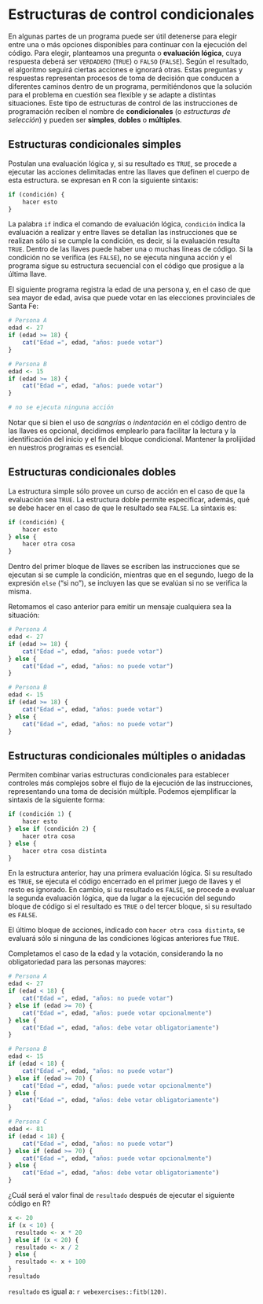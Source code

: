 ```{=latex}
\thispagestyle{primerapagina}
```

# Estructuras de control condicionales

::: {.presentacion-capitulo data-latex=""}
En algunas partes de un programa puede ser útil detenerse para elegir entre una o más opciones disponibles para continuar con la ejecución del código. Para elegir, planteamos una pregunta o **evaluación lógica**, cuya respuesta deberá ser `VERDADERO` (`TRUE`) o `FALSO` (`FALSE`). Según el resultado, el algoritmo seguirá ciertas acciones e ignorará otras. Estas preguntas y respuestas representan procesos de toma de decisión que conducen a diferentes caminos dentro de un programa, permitiéndonos que la solución para el problema en cuestión sea flexible y se adapte a distintas situaciones. Este tipo de estructuras de control de las instrucciones de programación reciben el nombre de **condicionales** (o *estructuras de selección*) y pueden ser **simples**, **dobles** o **múltiples**.
:::

## Estructuras condicionales simples

Postulan una evaluación lógica y, si su resultado es `TRUE`, se procede a ejecutar las acciones delimitadas entre las llaves que definen el cuerpo de esta estructura. se expresan en R con la siguiente sintaxis:

```r
if (condición) {
	hacer esto
}
```

La palabra `if` indica el comando de evaluación lógica, `condición` indica la evaluación a realizar y entre llaves se detallan las instrucciones que se realizan sólo si se cumple la condición, es decir, si la evaluación resulta  `TRUE`. Dentro de las llaves puede haber una o muchas líneas de código. Si la condición no se verifica (es `FALSE`), no se ejecuta ninguna acción y el programa sigue su estructura secuencial con el código que prosigue a la última llave.

::: {.ejemplo data-latex=""}
El siguiente programa registra la edad de una persona y, en el caso de que sea mayor de edad, avisa que puede votar en las elecciones provinciales de Santa Fe:

```r
# Persona A
edad <- 27
if (edad >= 18) {
	cat("Edad =", edad, "años: puede votar")
}

# Persona B
edad <- 15
if (edad >= 18) {
	cat("Edad =", edad, "años: puede votar")
}

# no se ejecuta ninguna acción
```
:::

Notar que si bien el uso de *sangrías* o *indentación* en el código dentro de las llaves es opcional, decidimos emplearlo para facilitar la lectura y la identificación del inicio y el fin del bloque condicional. Mantener la prolijidad en nuestros programas es esencial.

## Estructuras condicionales dobles

La estructura simple sólo provee un curso de acción en el caso de que la evaluación sea `TRUE`. La estructura doble permite especificar, además, qué se debe hacer en el caso de que le resultado sea `FALSE`. La sintaxis es:

```r
if (condición) {
	hacer esto
} else {
	hacer otra cosa
}
```

Dentro del primer bloque de llaves se escriben las instrucciones que se ejecutan si se cumple la condición, mientras que en el segundo, luego de la expresión `else` ("si no"), se incluyen las que se evalúan si no se verifica la misma.

::: {.ejemplo data-latex=""}
Retomamos el caso anterior para emitir un mensaje cualquiera sea la situación:

```r
# Persona A
edad <- 27
if (edad >= 18) {
	cat("Edad =", edad, "años: puede votar")
} else {
	cat("Edad =", edad, "años: no puede votar")
}

# Persona B
edad <- 15
if (edad >= 18) {
	cat("Edad =", edad, "años: puede votar")
} else {
	cat("Edad =", edad, "años: no puede votar")
}
```
:::

## Estructuras condicionales múltiples o anidadas

Permiten combinar varias estructuras condicionales para establecer controles más complejos sobre el flujo de la ejecución de las instrucciones, representando una toma de decisión múltiple. Podemos ejemplificar la sintaxis de la siguiente forma:

```r
if (condición 1) {
	hacer esto
} else if (condición 2) {
	hacer otra cosa
} else {
	hacer otra cosa distinta
}
```

En la estructura anterior, hay una primera evaluación lógica. Si su resultado es `TRUE`, se ejecuta el código encerrado en el primer juego de llaves y el resto es ignorado. En cambio, si su resultado es `FALSE`, se procede a evaluar la segunda evaluación lógica, que da lugar a la ejecución del segundo bloque de código si el resultado es `TRUE` o del tercer bloque, si su resultado es `FALSE`.

El último bloque de acciones, indicado con `hacer otra cosa distinta`, se evaluará sólo si ninguna de las condiciones lógicas anteriores fue `TRUE`.

::: {.ejemplo data-latex=""}
Completamos el caso de la edad y la votación, considerando la no obligatoriedad para las personas mayores:

```r
# Persona A
edad <- 27
if (edad < 18) {
	cat("Edad =", edad, "años: no puede votar")
} else if (edad >= 70) {
	cat("Edad =", edad, "años: puede votar opcionalmente")
} else {
	cat("Edad =", edad, "años: debe votar obligatoriamente")
}

# Persona B
edad <- 15
if (edad < 18) {
	cat("Edad =", edad, "años: no puede votar")
} else if (edad >= 70) {
	cat("Edad =", edad, "años: puede votar opcionalmente")
} else {
	cat("Edad =", edad, "años: debe votar obligatoriamente")
}

# Persona C
edad <- 81
if (edad < 18) {
	cat("Edad =", edad, "años: no puede votar")
} else if (edad >= 70) {
	cat("Edad =", edad, "años: puede votar opcionalmente")
} else {
	cat("Edad =", edad, "años: debe votar obligatoriamente")
}
```

:::

::: {.ejercicio data-latex=""}
¿Cuál será el valor final de `resultado` después de ejecutar el siguiente código en R?

```r
x <- 20
if (x < 10) {
  resultado <- x * 20
} else if (x < 20) {
  resultado <- x / 2
} else {
  resultado <- x + 100
}
resultado
```

`resultado` es igual a: `r webexercises::fitb(120)`.
:::
